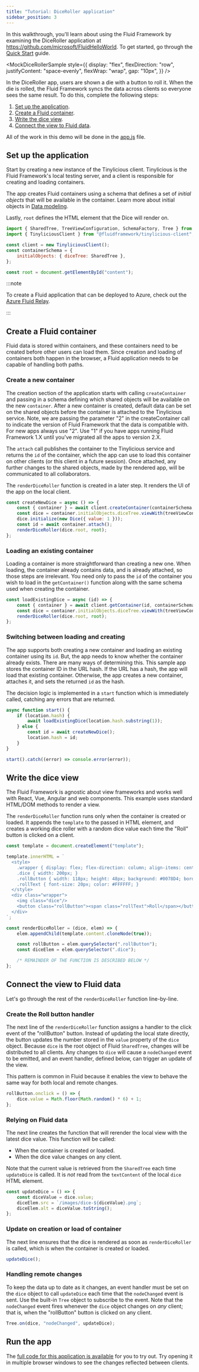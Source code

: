 ```yaml
---
title: "Tutorial: DiceRoller application"
sidebar_position: 3
---
```



In this walkthrough, you'll learn about using the Fluid Framework by examining the DiceRoller application at https://github.com/microsoft/FluidHelloWorld.
To get started, go through the [Quick Start](./quick-start.mdx) guide.

<MockDiceRollerSample
	style={{
		display: "flex",
		flexDirection: "row",
		justifyContent: "space-evenly",
		flexWrap: "wrap",
		gap: "10px",
	}}
/>
<br />

In the DiceRoller app, users are shown a die with a button to roll it.
When the die is rolled, the Fluid Framework syncs the data across clients so everyone sees the same result.
To do this, complete the following steps:

1. [Set up the application](#set-up-the-application).
2. [Create a Fluid container](#create-a-fluid-container).
3. [Write the dice view](#write-the-dice-view).
4. [Connect the view to Fluid data](#connect-the-view-to-fluid-data).

All of the work in this demo will be done in the [app.js](https://github.com/microsoft/FluidHelloWorld/blob/main/src/app.js) file.

## Set up the application

Start by creating a new instance of the Tinylicious client.
Tinylicious is the Fluid Framework's local testing server, and a client is responsible for creating and loading containers.

The app creates Fluid containers using a schema that defines a set of _initial objects_ that will be available in the container.
Learn more about initial objects in [Data modeling](../build/data-modeling.mdx).

Lastly, `root` defines the HTML element that the Dice will render on.

```js
import { SharedTree, TreeViewConfiguration, SchemaFactory, Tree } from "fluid-framework";
import { TinyliciousClient } from "@fluidframework/tinylicious-client";

const client = new TinyliciousClient();
const containerSchema = {
	initialObjects: { diceTree: SharedTree },
};

const root = document.getElementById("content");
```

:::note

To create a Fluid application that can be deployed to Azure, check out the [Azure Fluid Relay](../deployment/azure-fluid-relay.mdx).

:::

## Create a Fluid container

Fluid data is stored within containers, and these containers need to be created before other users can load them.
Since creation and loading of containers both happen in the browser, a Fluid application needs to be capable of handling both paths.

### Create a new container

The creation section of the application starts with calling `createContainer` and passing in a schema defining which shared objects will be available on the new `container`.
After a new container is created, default data can be set on the shared objects before the container is attached to the Tinylicious service.
Note, we are passing the parameter "2" in the createContainer call to indicate the version of Fluid Framework that the data is compatible with.
For new apps always use "2".
Use "1" if you have apps running Fluid Framework 1.X until you've migrated all the apps to version 2.X.

The `attach` call publishes the container to the Tinylicious service and returns the `id` of the container, which the app can use to load this container on other clients (or this client in a future session).
Once attached, any further changes to the shared objects, made by the rendered app, will be communicated to all collaborators.

The `renderDiceRoller` function is created in a later step.
It renders the UI of the app on the local client.

```js
const createNewDice = async () => {
	const { container } = await client.createContainer(containerSchema, "2");
	const dice = container.initialObjects.diceTree.viewWith(treeViewConfiguration);
	dice.initialize(new Dice({ value: 1 }));
	const id = await container.attach();
	renderDiceRoller(dice.root, root);
};
```

### Loading an existing container

Loading a container is more straightforward than creating a new one.
When loading, the container already contains data, and is already attached, so those steps are irrelevant.
You need only to pass the `id` of the container you wish to load in the `getContainer()` function along with the same schema used when creating the container.

```js
const loadExistingDice = async (id) => {
	const { container } = await client.getContainer(id, containerSchema, "2");
	const dice = container.initialObjects.diceTree.viewWith(treeViewConfiguration);
	renderDiceRoller(dice.root, root);
};
```

### Switching between loading and creating

The app supports both creating a new container and loading an existing container using its `id`.
But, the app needs to know whether the container already exists.
There are many ways of determining this.
This sample app stores the container ID in the URL hash.
If the URL has a hash, the app will load that existing container.
Otherwise, the app creates a new container, attaches it, and sets the returned `id` as the hash.

The decision logic is implemented in a `start` function which is immediately called, catching any errors that are returned.

```js
async function start() {
	if (location.hash) {
		await loadExistingDice(location.hash.substring(1));
	} else {
		const id = await createNewDice();
		location.hash = id;
	}
}

start().catch((error) => console.error(error));
```

## Write the dice view

The Fluid Framework is agnostic about view frameworks and works well with React, Vue, Angular and web components.
This example uses standard HTML/DOM methods to render a view.

The `renderDiceRoller` function runs only when the container is created or loaded.
It appends the `template` to the passed in HTML element, and creates a working dice roller with a random dice value each time the "Roll" button is clicked on a client.

```js
const template = document.createElement("template");

template.innerHTML = `
  <style>
    .wrapper { display: flex; flex-direction: column; align-items: center; }
    .dice { width: 200px; }
    .rollButton { width: 118px; height: 48px; background: #0078D4; border-style: none; border-radius: 8px; }
    .rollText { font-size: 20px; color: #FFFFFF; }
  </style>
  <div class="wrapper">
    <img class="dice"/>
    <button class="rollButton"><span class="rollText">Roll</span></button>
  </div>
`;

const renderDiceRoller = (dice, elem) => {
	elem.appendChild(template.content.cloneNode(true));

	const rollButton = elem.querySelector(".rollButton");
	const diceElem = elem.querySelector(".dice");

	/* REMAINDER OF THE FUNCTION IS DESCRIBED BELOW */
};
```

## Connect the view to Fluid data

Let's go through the rest of the `renderDiceRoller` function line-by-line.

### Create the Roll button handler

The next line of the `renderDiceRoller` function assigns a handler to the click event of the "rollButton" button.
Instead of updating the local state directly, the button updates the number stored in the `value` property of the `dice` object.
Because `dice` is the root object of Fluid `SharedTree`, changes will be distributed to all clients.
Any changes to `dice` will cause a `nodeChanged` event to be emitted, and an event handler, defined below, can trigger an update of the view.

This pattern is common in Fluid because it enables the view to behave the same way for both local and remote changes.

```js
rollButton.onclick = () => {
	dice.value = Math.floor(Math.random() * 6) + 1;
};
```

### Relying on Fluid data

The next line creates the function that will rerender the local view with the latest dice value.
This function will be called:

-   When the container is created or loaded.
-   When the dice value changes on any client.

Note that the current value is retrieved from the `SharedTree` each time `updateDice` is called. It is _not_ read from the `textContent` of the local `dice` HTML element.

```js
const updateDice = () => {
	const diceValue = dice.value;
	diceElem.src = `/images/dice-${diceValue}.png`;
	diceElem.alt = diceValue.toString();
};
```

### Update on creation or load of container

The next line ensures that the dice is rendered as soon as `renderDiceRoller` is called, which is when the container is created or loaded.

```js
updateDice();
```

### Handling remote changes

To keep the data up to date as it changes, an event handler must be set on the `dice` object to call `updateDice` each time that the `nodeChanged` event is sent.
Use the built-in `Tree` object to subscribe to the event.
Note that the `nodeChanged` event fires whenever the `dice` object changes on _any_ client; that is, when the "rollButton" button is clicked on any client.

```js
Tree.on(dice, "nodeChanged", updateDice);
```

## Run the app

The [full code for this application is available](https://github.com/microsoft/FluidHelloWorld) for you to try out.
Try opening it in multiple browser windows to see the changes reflected between clients.
